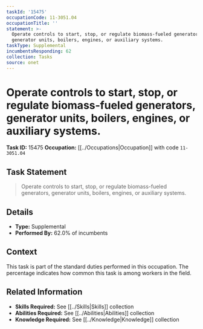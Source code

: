 ```yaml
---
taskId: '15475'
occupationCode: 11-3051.04
occupationTitle: ''
statement: >-
  Operate controls to start, stop, or regulate biomass-fueled generators,
  generator units, boilers, engines, or auxiliary systems.
taskType: Supplemental
incumbentsResponding: 62
collection: Tasks
source: onet
---
```

# Operate controls to start, stop, or regulate biomass-fueled generators, generator units, boilers, engines, or auxiliary systems.

**Task ID:** 15475
**Occupation:** [[../Occupations|Occupation]] with code `11-3051.04`

## Task Statement

> Operate controls to start, stop, or regulate biomass-fueled generators, generator units, boilers, engines, or auxiliary systems.

## Details

- **Type:** Supplemental
- **Performed By:** 62.0% of incumbents

## Context

This task is part of the standard duties performed in this occupation. The percentage indicates how common this task is among workers in the field.

## Related Information

- **Skills Required:** See [[../Skills|Skills]] collection
- **Abilities Required:** See [[../Abilities|Abilities]] collection
- **Knowledge Required:** See [[../Knowledge|Knowledge]] collection
